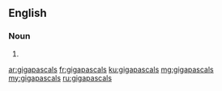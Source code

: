 ==English==

===Noun===
{{head|en}}

# {{plural of|gigapascal}}

[[ar:gigapascals]]
[[fr:gigapascals]]
[[ku:gigapascals]]
[[mg:gigapascals]]
[[my:gigapascals]]
[[ru:gigapascals]]